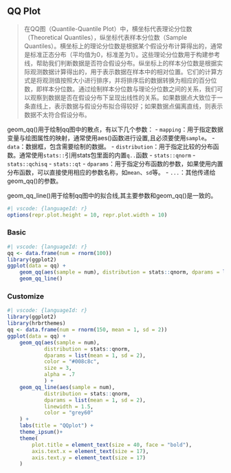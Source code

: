 
## QQ Plot

>在QQ图（Quantile-Quantile Plot）中，横坐标代表理论分位数（Theoretical Quantiles），纵坐标代表样本分位数（Sample Quantiles）。横坐标上的理论分位数是根据某个假设分布计算得出的，通常是标准正态分布（平均值为0，标准差为1）。这些理论分位数用于构建参考线，帮助我们判断数据是否符合假设分布。纵坐标上的样本分位数是根据实际观测数据计算得出的，用于表示数据在样本中的相对位置。它们的计算方式是将观测值按照大小进行排序，并将排序后的数据转换为相应的百分位数，即样本分位数。通过绘制样本分位数与理论分位数之间的关系，我们可以观察到数据是否在假设分布下呈现出线性的关系。如果数据点大致位于一条直线上，表示数据与假设分布拟合得较好；如果数据点偏离直线，则表示数据不太符合假设分布。

geom_qq()用于绘制qq图中的散点，有以下几个参数：
- `mapping`：用于指定数据变量与绘图属性的映射，通常使用aes()函数进行设置,且必须要使用`sample`。
- `data`：数据框，包含需要绘制的数据。
- `distribution`：用于指定比较的分布函数。通常使用`stats::`引用stats包里面的内置`q..`函数
  - `stats::qnorm`
  - `stats::qchisq`
  - `stats::qt`
- `dparams`：用于指定分布函数的参数，如果使用内置分布函数，可以直接使用相应的参数名称，如`mean`、`sd`等。
- `...`：其他传递给geom_qq()的参数。

geom_qq_line()用于绘制qq图中的拟合线,其主要参数和geom_qq()是一致的。

```r
#| vscode: {languageId: r}
options(repr.plot.height = 10, repr.plot.width = 10)
```

### Basic

```r
#| vscode: {languageId: r}
qq <- data.frame(num = rnorm(100))
library(ggplot2)
ggplot(data = qq) +
    geom_qq(aes(sample = num), distribution = stats::qnorm, dparams = list(mean = 0, sd = 1)) +
    geom_qq_line()
```

### Customize

```r
#| vscode: {languageId: r}
library(ggplot2)
library(hrbrthemes)
qq <- data.frame(num = rnorm(150, mean = 1, sd = 2))
ggplot(data = qq) +
    geom_qq(aes(sample = num), 
            distribution = stats::qnorm, 
            dparams = list(mean = 1, sd = 2),
            color = "#008c8c",
            size = 3,
            alpha = .7
            ) +
    geom_qq_line(aes(sample = num),
            distribution = stats::qnorm, 
            dparams = list(mean = 1, sd = 2),
            linewidth = 1.5,
            color = "grey60"
    ) +
    labs(title = "QQplot") +
    theme_ipsum()+
    theme(
        plot.title = element_text(size = 40, face = "bold"),
        axis.text.x = element_text(size = 17),
        axis.text.y = element_text(size = 17)
    )            
```

